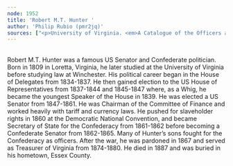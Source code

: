 ```yaml
---
node: 1952
title: 'Robert M.T. Hunter '
author: 'Philip Rubio (pmr2jq)'
sources: ["<p>University of Virginia. <em>A Catalogue of the Officers and Students of the University of Virginia. Second Session, Commencing February 1, 1826.</em> Charlottesville, VA: Chronicle Steam Book Printing House, 1880, p. 10.</p>\r\n<p>Appleton&#39;s Cyclopedia of Biography Vol. III, p. 323</p>\r\n<p>Waggener, Rick. &quot;Descendants of John Garnett.&quot;&nbsp;<em>Genealogy&nbsp;&nbsp;</em>(website). 11 Jun. 2020. Web. <a href=\"http://www.genealogy.com/ftm/w/a/g/Rick--Waggener/GENE3-0020.html\">www.genealogy.com/ftm/w/a/g/Rick--Waggener/GENE3-0020.html</a></p>\r\n"]
---
```

<p><br />
	Robert M.T. Hunter was a famous US Senator and Confederate politician. Born in 1809 in Loretta, Virginia, he later studied at the University of Virginia before studying law at Winchester. His political career began in the House of Delegates from 1834-1837. He then gained election to the US House of Representatives from 1837-1844 and 1845-1847 where, as a Whig, he became the youngest Speaker of the House in 1839. He was elected a US Senator from 1847-1861. He was Chairman of the Committee of Finance and worked heavily with tariff and currency laws. He pushed for slaveholder rights in 1860 at the Democratic National Convention, and became Secretary of State for the Confederacy from 1861-1862 before becoming a Confederate Senator from 1862-1865. Many of Hunter&rsquo;s sons fought for the Confederacy as officers. After the war, he was pardoned in 1867 and served as Treasurer of Virginia from 1874-1880. He died in 1887 and was buried in his hometown, Essex County.</p>
